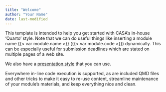 ```yaml
---
title: "Welcome"
author: "Your Name"
date: last-modified
---
```


This template is intended to help you get started with CASA's in-house 'Quarto' style. Note that we can do useful things like inserting a module name {{< var module.name >}} ({{< var module.code >}}) dynamically. This can be especially useful for submission deadlines which are stated on multiple pages of a web site.

We also have a [presentation style](./L1_EDA_I.qmd) that you can use.

Everywhere in-line code execution is supported, as are included QMD files and other tricks to make it easy to re-use content, streamline maintenance of your module's materials, and keep everything nice and clean.

